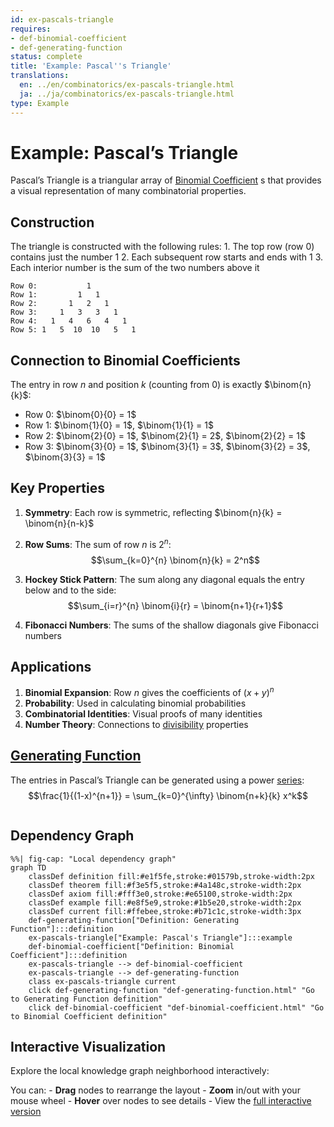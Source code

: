 ```yaml
---
id: ex-pascals-triangle
requires:
- def-binomial-coefficient
- def-generating-function
status: complete
title: 'Example: Pascal''s Triangle'
translations:
  en: ../en/combinatorics/ex-pascals-triangle.html
  ja: ../ja/combinatorics/ex-pascals-triangle.html
type: Example
---
```


# Example: Pascal's Triangle

Pascal's Triangle is a triangular array of [Binomial Coefficient](def-binomial-coefficient.qmd) s that provides a visual representation of many combinatorial properties.

## Construction

The triangle is constructed with the following rules:
1. The top row (row 0) contains just the number 1
2. Each subsequent row starts and ends with 1
3. Each interior number is the sum of the two numbers above it

```
Row 0:           1
Row 1:         1   1
Row 2:       1   2   1
Row 3:     1   3   3   1
Row 4:   1   4   6   4   1
Row 5: 1   5  10  10   5   1
```

## Connection to Binomial Coefficients

The entry in row $n$ and position $k$ (counting from 0) is exactly $\binom{n}{k}$:

- Row 0: $\binom{0}{0} = 1$
- Row 1: $\binom{1}{0} = 1$, $\binom{1}{1} = 1$
- Row 2: $\binom{2}{0} = 1$, $\binom{2}{1} = 2$, $\binom{2}{2} = 1$
- Row 3: $\binom{3}{0} = 1$, $\binom{3}{1} = 3$, $\binom{3}{2} = 3$, $\binom{3}{3} = 1$

## Key Properties

1. **Symmetry**: Each row is symmetric, reflecting $\binom{n}{k} = \binom{n}{n-k}$

2. **Row Sums**: The sum of row $n$ is $2^n$:
   $$\sum_{k=0}^{n} \binom{n}{k} = 2^n$$

3. **Hockey Stick Pattern**: The sum along any diagonal equals the entry below and to the side:
   $$\sum_{i=r}^{n} \binom{i}{r} = \binom{n+1}{r+1}$$

4. **Fibonacci Numbers**: The sums of the shallow diagonals give Fibonacci numbers

## Applications

1. **Binomial Expansion**: Row $n$ gives the coefficients of $(x+y)^n$
2. **Probability**: Used in calculating binomial probabilities
3. **Combinatorial Identities**: Visual proofs of many identities
4. **Number Theory**: Connections to [divisibility](../number-theory/def-divisibility.qmd) properties

## [Generating Function](def-generating-function.qmd)

The entries in Pascal's Triangle can be generated using a power [series](../analysis/def-series.qmd):
$$\frac{1}{(1-x)^{n+1}} = \sum_{k=0}^{\infty} \binom{n+k}{k} x^k$$

```mermaid
```

## Dependency Graph

```mermaid
%%| fig-cap: "Local dependency graph"
graph TD
    classDef definition fill:#e1f5fe,stroke:#01579b,stroke-width:2px
    classDef theorem fill:#f3e5f5,stroke:#4a148c,stroke-width:2px
    classDef axiom fill:#fff3e0,stroke:#e65100,stroke-width:2px
    classDef example fill:#e8f5e9,stroke:#1b5e20,stroke-width:2px
    classDef current fill:#ffebee,stroke:#b71c1c,stroke-width:3px
    def-generating-function["Definition: Generating Function"]:::definition
    ex-pascals-triangle["Example: Pascal's Triangle"]:::example
    def-binomial-coefficient["Definition: Binomial Coefficient"]:::definition
    ex-pascals-triangle --> def-binomial-coefficient
    ex-pascals-triangle --> def-generating-function
    class ex-pascals-triangle current
    click def-generating-function "def-generating-function.html" "Go to Generating Function definition"
    click def-binomial-coefficient "def-binomial-coefficient.html" "Go to Binomial Coefficient definition"
```

## Interactive Visualization

Explore the local knowledge graph neighborhood interactively:

::: {.graph-viz data-id="ex-pascals-triangle" data-width="700" data-height="500"}
:::

You can:
- **Drag** nodes to rearrange the layout
- **Zoom** in/out with your mouse wheel
- **Hover** over nodes to see details
- View the [full interactive version](../../output/interactive/ex-pascals-triangle.html){target="_blank"}
